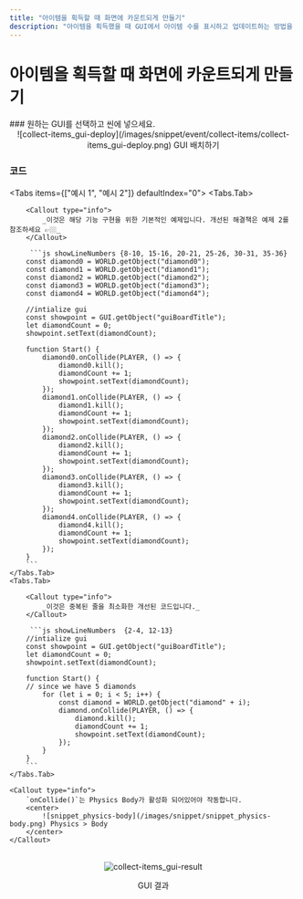 ```yaml
---
title: "아이템을 획득할 때 화면에 카운트되게 만들기"
description: "아이템을 획득했을 때 GUI에서 아이템 수를 표시하고 업데이트하는 방법을 알아봅니다."
---
```


# 아이템을 획득할 때 화면에 카운트되게 만들기

<Steps>
### 원하는 GUI를 선택하고 씬에 넣으세요.

<br />
<center>![collect-items_gui-deploy](/images/snippet/event/collect-items/collect-items_gui-deploy.png) GUI 배치하기</center>

### 코드

<Tabs items={["예시 1", "예시 2"]} defaultIndex="0">
    <Tabs.Tab>
        
        <Callout type="info">
            _이것은 해당 기능 구현을 위한 기본적인 예제입니다. 개선된 해결책은 예제 2를 참조하세요 👉🏼_
        </Callout>

         ```js showLineNumbers {8-10, 15-16, 20-21, 25-26, 30-31, 35-36}
        const diamond0 = WORLD.getObject("diamond0");
        const diamond1 = WORLD.getObject("diamond1");
        const diamond2 = WORLD.getObject("diamond2");
        const diamond3 = WORLD.getObject("diamond3");
        const diamond4 = WORLD.getObject("diamond4");

        //intialize gui
        const showpoint = GUI.getObject("guiBoardTitle");
        let diamondCount = 0;
        showpoint.setText(diamondCount);

        function Start() {
            diamond0.onCollide(PLAYER, () => {
                diamond0.kill();
                diamondCount += 1;
                showpoint.setText(diamondCount);
            });
            diamond1.onCollide(PLAYER, () => {
                diamond1.kill();
                diamondCount += 1;
                showpoint.setText(diamondCount);
            });
            diamond2.onCollide(PLAYER, () => {
                diamond2.kill();
                diamondCount += 1;
                showpoint.setText(diamondCount);
            });
            diamond3.onCollide(PLAYER, () => {
                diamond3.kill();
                diamondCount += 1;
                showpoint.setText(diamondCount);
            });
            diamond4.onCollide(PLAYER, () => {
                diamond4.kill();
                diamondCount += 1;
                showpoint.setText(diamondCount);
            });
        }
        ```
    </Tabs.Tab>
    <Tabs.Tab>

        <Callout type="info">
            _이것은 중복된 줄을 최소화한 개선된 코드입니다._
        </Callout>

         ```js showLineNumbers  {2-4, 12-13}
        //intialize gui
        const showpoint = GUI.getObject("guiBoardTitle");
        let diamondCount = 0;
        showpoint.setText(diamondCount);

        function Start() {
        // since we have 5 diamonds
            for (let i = 0; i < 5; i++) {
                const diamond = WORLD.getObject("diamond" + i);
                diamond.onCollide(PLAYER, () => {
                    diamond.kill();
                    diamondCount += 1;
                    showpoint.setText(diamondCount);
                });
            }
        }
        ```
    </Tabs.Tab>

    <Callout type="info">
        `onCollide()`는 Physics Body가 활성화 되어있어야 작동합니다.
        <center>
            ![snippet_physics-body](/images/snippet/snippet_physics-body.png) Physics > Body
        </center>
    </Callout>

</Tabs>

<br/>
<center>
  <img src='/images/snippet/event/collect-items/collect-items_gui-result.gif' alt='collect-items_gui-result' loading="lazy" decoding="async" style={{width: '100%'}}/>
  <p style={{margin: '0'}}>GUI 결과</p>
</center>
</Steps>
